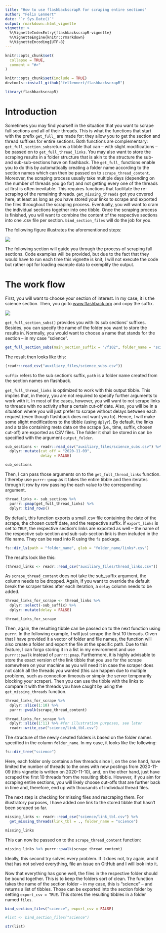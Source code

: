 ```yaml
---
title: "How to use flashbackscrapR for scraping entire sections"
author: "Felix Lennert"
date: "`r Sys.Date()`"
output: rmarkdown::html_vignette
vignette: >
  %\VignetteIndexEntry{flashbackscrapR-vignette}
  %\VignetteEngine{knitr::rmarkdown}
  %\VignetteEncoding{UTF-8}
---
```


```r
knitr::opts_chunk$set(
  collapse = TRUE,
  comment = "#>"
)
```

```r
knitr::opts_chunk$set(include = TRUE)
devtools::install_github("fellennert/flashbackscrapR")

library(flashbackscrapR)
```

# Introduction

Sometimes you may find yourself in the situation that you want to scrape full sections and all of their threads. This is what the functions that start with the prefix `get_full_` are made for: they allow you to get the section and thread suffixes for entire sections. Both functions are complementary: `get_full_section_subs`returns a tibble that can -- with slight modifications -- be passed on to `get_full_thread_links`. You may also want to store the scraping results in a folder structure that is akin to the structure the sub- and sub-sub-sections have on flashback. The `get_full_` functions enable you to do this by automatically creating a folder name according to the section names which can then be passed on to `scrape_thread_content`. Moreover, the scraping process usually take multiple days (depending on the number of threads you go for) and not getting every one of the threads at first is often inevitable. This requires functions that facilitate the re-scraping of the remaining threads. `get_missing_threads` got you covered here, at least as long as you have stored your links to scrape and exported the files throughout the scraping process. Eventually, you will want to cram the individual sections together into one tibble. 
Once the scraping process is finished, you will want to combine the content of the respective sections into one .csv file per section. `bind_section_files` will do the job for you.

The following figure illustrates the aforementioned steps:

![](figures/fig2.png)

The following section will guide you through the process of scraping full sections. Code examples will be provided, but due to the fact that they would have to run each time this vignette is knit, I will not execute the code but rather opt for loading example data to exemplify the output.

# The work flow

First, you will want to choose your section of interest. In my case, it is the science section. Then, you go to [www.flashback.org](www.flashback.org) and copy the suffix.

![](figures/science_suffix.png)

`get_full_section_subs()` provides you with its sub sections' suffixes. Besides, you can specify the name of the folder you want to store the results in. Normally, you would want to choose a name that stands for the section -- in my case "science". 

```r
get_full_section_subs(main_section_suffix = "/f102", folder_name = "science")
```

The result then looks like this:

```r
(readr::read_csv("auxiliary_files/science_subs.csv"))
```

`suffix` refers to the sub section's suffix, `path` is a folder name created from the section names on flashback. 

`get_full_thread_links` is optimized to work with this output tibble. This implies that, in theory, you are not required to specify further arguments to work with it. In most of the cases, however, you will want to not scrape links to threads with no activity after a certain cut-off date. Also, you will be in a situation where you will just prefer to scrape without delays between each request (even though flashback does not want you to). Hence, I will make some slight modifications to the tibble (using `dplyr`). By default, the links and a table containing meta data on the scrape (i.e., time, suffix, chosen cut-off) are exported as CSV files. The folder it shall be stored in can be specified with the argument `output_folder`.

```r
sub_sections <- readr::read_csv("auxiliary_files/science_subs.csv") %>% 
  dplyr::mutate(cut_off = "2020-11-09",
                delay = FALSE)
```

```r
sub_sections
```

Then, I can pass those arguments on to the `get_full_thread_links` function. I thereby use `purrr::pmap` as it takes the entire tibble and then iterates through it row by row passing the each value to the corresponding argument.

```r
thread_links <- sub_sections %>% 
  purrr::pmap(get_full_thread_links) %>% 
  dplyr::bind_rows()
```

By default, this function exports a small .csv file containing the date of the scrape, the chosen cutoff date, and the respective suffix. If `export_links` is set to `TRUE`, the respective section's links are exported as well -- the name of the respective sub-section and sub-sub-section link is then included in the file name. They can be read into R using the `fs` package.

```r
fs::dir_ls(path = "folder_name", glob = "folder_name/links*.csv")
```

The results look like this:

```r
(thread_links <- readr::read_csv("auxiliary_files/thread_links.csv"))
```

As `scrape_thread_content` does not take the sub_suffix argument, the column needs to be dropped. Again, if you want to override the default break the scraper takes after each iteration, a `delay` column needs to be added. 

```r
thread_links_for_scrape <- thread_links %>% 
  dplyr::select(-sub_suffix) %>% 
  dplyr::mutate(delay = FALSE)
```
```r
thread_links_for_scrape
```

Then, again, the resulting tibble can be passed on to the next function using `purrr`. In the following example, I will just scrape the first 10 threads. Given that I have provided it a vector of folder and file names, the function will also create a folder and export the file at the specific path. Due to this feature, I can forgo storing it in a list in my environment and use `purrr::pwalk` instead of `purrr::pmap`. Furthermore, it is highly advisable to store the exact version of the link tibble that you use for the scrape somewhere on your machine as you will need it in case the scraper does not catch all the threads you wanted (this can happen due to multiple problems, such as connection timeouts or simply the server temporarily blocking your scraper). Then you can use the tibble with the links to compare it with the threads you have caught by using the `get_missing_threads` function.

```r
thread_links_for_scrape %>% 
  dplyr::slice(1:10) %>% 
  purrr::pwalk(scrape_thread_content)

thread_links_for_scrape %>% 
  dplyr::slice(1:11) %>% #for illustration purposes, see later
  readr::write_csv("science/link_tbl.csv")
```

The structure of the newly created folders is based on the folder names specified in the column `folder_name`. In my case, it looks like the following:

```r
fs::dir_tree("science")
```

Here, each folder only contains a few threads since I, on the one hand, have limited the number of threads to the ones with new postings from 2020-11-09 (this vignette is written on 2020-11-10), and, on the other hand, just have scraped the first 10 threads from the resulting tibble. However, if you aim for scraping entire sections, you will likely choose cut-offs that are further back in time and, therefore, end up with thousands of individual thread files. 

The next step is checking for missing files and rescraping them. For illustratory purposes, I have added one link to the stored tibble that hasn't been scraped so far. 

```r
missing_links <- readr::read_csv("science/link_tbl.csv") %>% 
  get_missing_threads(link_tbl = ., folder_name = "science")
```

```r
missing_links
```

This can now be passed on to the `scrape_thread_content` function:

```r
missing_links %>% purrr::pwalk(scrape_thread_content)
```

Ideally, this second try solves every problem. If it does not, try again, and if that has not solved everything, file an issue on GitHub and I will look into it. 

Now that everything has gone well, the files in the respective folder should be bound together. This is to keep the folders sort of clean. The function takes the name of the section folder -- in my case, this is "science" -- and returns a list of tibbles. Those can be exported into the section folder by setting `export_csv = TRUE`. This stores the resulting tibbles in a folder named `files`.

```r
bind_section_files("science", export_csv = FALSE)
```

```r
#list <- bind_section_files("science")
```

```r
str(list)
```


